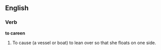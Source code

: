 ==English==

===Verb===

'''to careen'''

#To cause (a vessel or boat) to lean over so that she floats on one side.